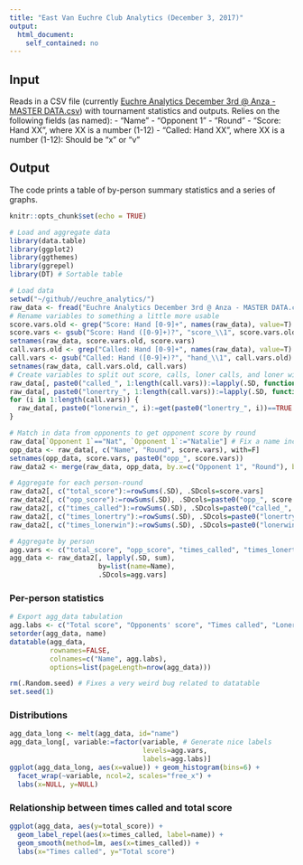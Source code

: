 ```yaml
---
title: "East Van Euchre Club Analytics (December 3, 2017)"
output:
  html_document:
    self_contained: no
---
```


## Input
Reads in a CSV file (currently [Euchre Analytics December 3rd @ Anza - MASTER DATA.csv](Euchre Analytics December 3rd @ Anza - MASTER DATA.csv)) with tournament statistics and outputs. Relies on the following fields (as named):
- "Name"
- "Opponent 1"
- "Round"
- "Score: Hand XX", where XX is a number (1-12)
- "Called: Hand XX", where XX is a number (1-12): Should be "x" or "v"

## Output
The code prints a table of by-person summary statistics and a series of graphs.

```r
knitr::opts_chunk$set(echo = TRUE)
```

```r
# Load and aggregate data
library(data.table)
library(ggplot2)
library(ggthemes)
library(ggrepel)
library(DT) # Sortable table

# Load data
setwd("~/github//euchre_analytics/")
raw_data <- fread("Euchre Analytics December 3rd @ Anza - MASTER DATA.csv")
# Rename variables to something a little more usable
score.vars.old <- grep("Score: Hand [0-9]+", names(raw_data), value=T)
score.vars <- gsub("Score: Hand ([0-9]+)?", "score_\\1", score.vars.old)
setnames(raw_data, score.vars.old, score.vars)
call.vars.old <- grep("Called: Hand [0-9]+", names(raw_data), value=T)
call.vars <- gsub("Called: Hand ([0-9]+)?", "hand_\\1", call.vars.old)
setnames(raw_data, call.vars.old, call.vars)
# Create variables to split out score, calls, loner calls, and loner wins by hand
raw_data[, paste0("called_", 1:length(call.vars)):=lapply(.SD, function(x) x=="v" | x == "x"), .SDcols=call.vars]
raw_data[, paste0("lonertry_", 1:length(call.vars)):=lapply(.SD, function(x) x=="x"), .SDcols=call.vars]
for (i in 1:length(call.vars)) {
  raw_data[, paste0("lonerwin_", i):=get(paste0("lonertry_", i))==TRUE & get(score.vars[i])==4]
}

# Match in data from opponents to get opponent score by round
raw_data[`Opponent 1`=="Nat", `Opponent 1`:="Natalie"] # Fix a name inconsistency
opp_data <- raw_data[, c("Name", "Round", score.vars), with=F]
setnames(opp_data, score.vars, paste0("opp_", score.vars))
raw_data2 <- merge(raw_data, opp_data, by.x=c("Opponent 1", "Round"), by.y=c("Name", "Round"))

# Aggregate for each person-round
raw_data2[, c("total_score"):=rowSums(.SD), .SDcols=score.vars]
raw_data2[, c("opp_score"):=rowSums(.SD), .SDcols=paste0("opp_", score.vars)]
raw_data2[, c("times_called"):=rowSums(.SD), .SDcols=paste0("called_", 1:length(call.vars))]
raw_data2[, c("times_lonertry"):=rowSums(.SD), .SDcols=paste0("lonertry_", 1:length(call.vars))]
raw_data2[, c("times_lonerwin"):=rowSums(.SD), .SDcols=paste0("lonerwin_", 1:length(call.vars))]

# Aggregate by person
agg.vars <- c("total_score", "opp_score", "times_called", "times_lonertry", "times_lonerwin")
agg_data <- raw_data2[, lapply(.SD, sum),
                      by=list(name=Name),
                      .SDcols=agg.vars]
```

### Per-person statistics

```r
# Export agg_data tabulation
agg.labs <- c("Total score", "Opponents' score", "Times called", "Loner attempts", "Loner wins")
setorder(agg_data, name)
datatable(agg_data,
          rownames=FALSE,
          colnames=c("Name", agg.labs),
          options=list(pageLength=nrow(agg_data)))
```

```r
rm(.Random.seed) # Fixes a very weird bug related to datatable
set.seed(1)
```

### Distributions

```r
agg_data_long <- melt(agg_data, id="name")
agg_data_long[, variable:=factor(variable, # Generate nice labels
                                 levels=agg.vars,
                                 labels=agg.labs)]
ggplot(agg_data_long, aes(x=value)) + geom_histogram(bins=6) +
  facet_wrap(~variable, ncol=2, scales="free_x") +
  labs(x=NULL, y=NULL)
```


### Relationship between times called and total score

```r
ggplot(agg_data, aes(y=total_score)) +
  geom_label_repel(aes(x=times_called, label=name)) +
  geom_smooth(method=lm, aes(x=times_called)) +
  labs(x="Times called", y="Total score")
```
